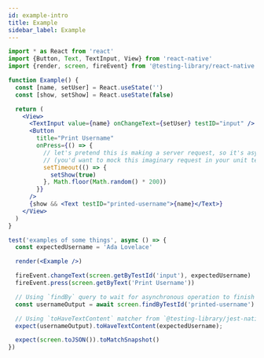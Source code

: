 ```yaml
---
id: example-intro
title: Example
sidebar_label: Example
---
```


```jsx
import * as React from 'react'
import {Button, Text, TextInput, View} from 'react-native'
import {render, screen, fireEvent} from '@testing-library/react-native'

function Example() {
  const [name, setUser] = React.useState('')
  const [show, setShow] = React.useState(false)

  return (
    <View>
      <TextInput value={name} onChangeText={setUser} testID="input" />
      <Button
        title="Print Username"
        onPress={() => {
          // let's pretend this is making a server request, so it's async
          // (you'd want to mock this imaginary request in your unit tests)...
          setTimeout(() => {
            setShow(true)
          }, Math.floor(Math.random() * 200))
        }}
      />
      {show && <Text testID="printed-username">{name}</Text>}
    </View>
  )
}

test('examples of some things', async () => {
  const expectedUsername = 'Ada Lovelace'

  render(<Example />)

  fireEvent.changeText(screen.getByTestId('input'), expectedUsername)
  fireEvent.press(screen.getByText('Print Username'))

  // Using `findBy` query to wait for asynchronous operation to finish
  const usernameOutput = await screen.findByTestId('printed-username')

  // Using `toHaveTextContent` matcher from `@testing-library/jest-native` package.
  expect(usernameOutput).toHaveTextContent(expectedUsername);

  expect(screen.toJSON()).toMatchSnapshot()
})
```
